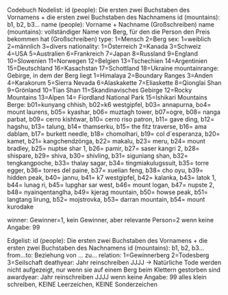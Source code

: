 Codebuch
Nodelist:
id (people): Die ersten zwei Buchstaben des Vornamens + die ersten zwei Buchstaben des Nachnamens
id (mountains): b1, b2, b3...
name (people): Vorname + Nachname (Großschreiben)
name (mountains): vollständiger Name von Berg, für den die Person den Preis bekommen hat (Großschreiben) 
type: 1=Mensch 2=Berg
sex: 1=weiblich 2=männlich 3=divers
nationality: 1=Österreich 2=Kanada 3=Schweiz 4=USA 5=Australien 6=Frankreich 7=Japan     8=Russland 9=England 10=Slowenien 11=Norwegen 12=Belgien 13=Tschechien 14=Argentinien 15=Deutschland 16=Kasachstan 17=Schottland 18=Ukraine 
mountainrange: Gebirge, in dem der Berg liegt 1=Himalaya 2=Boundary Ranges 3=Anden 4=Karakorum 5=Sierra Nevada 6=Alaskakette 7=Eliaskette 8=Qionglai Shan 9=Grönland 10=Tian Shan 11=Skandinavisches Gebirge 12=Rocky Mountains 13=Alpen 14= Fiordland National Park 15=Ishikari Mountains
Berge: b01=kunyang chhish, b02=k6 westgipfel, b03= annapurna, bo4= mount laurens, b05= kyashar, b06= muztagh tower, b07=ogre, b08= nanga parbat, b09= cerro kishtwar, b10= cerro riso patron, b11= gave ding, b12= hagshu, b13= talung, b14= thamserku, b15= the fitz traverse, b16= ama dablam, b17= burkett needle, b18= chomolhari, b19= col d´esperanza, b20= kamet, b21= kangchendzönga, b22= makalu, b23= meru, b24= mount bradley, b25= nuptse shar 1, b26= pamir, b27= saser kangri 2, b28= shispare, b29= shiva, b30= shivling, b31= siguniang shan, b32= tengkangpoche, b33= thalay sagar, b34= tingmiakulugssuit, b35= torre egger, b36= torres del paine, b37= xuelian feng, b38= cho oyu, b39= hidden peak, b40= jannu, b41= k7 westgipfel, b42= kalanka, b43= latok 1, b44= lunag ri, b45= lupghar sar west, b46= mount logan, b47= nupste 2, b48= nyainqentanglha, b49= kjerag mountain, b50= howse peak, b51= langtang lirung, b52= mojstrovka, b53= darran mountain, b54= mount kurodake

winner: Gewinner=1, kein Gewinner, aber relevante Person=2
wenn keine Angabe: 99

Edgelist:
id (people): Die ersten zwei Buchstaben des Vornamens + die ersten zwei Buchstaben des Nachnamens
id (mountains): b1, b2, b3...
from...to: Beziehung von ... zu...
relation: 1=Gewinnerberg 2=Todesberg 3=Seilschaft
deathyear: Jahr reinschreiben JJJJ
→ Natürliche Tode werden nicht aufgezeigt, nur wenn sie auf einem Berg beim Klettern gestorben sind
awardyear: Jahr reinschreiben JJJJ
wenn keine Angabe: 99
alles klein schreiben, KEINE Leerzeichen, KEINE Sonderzeichen 